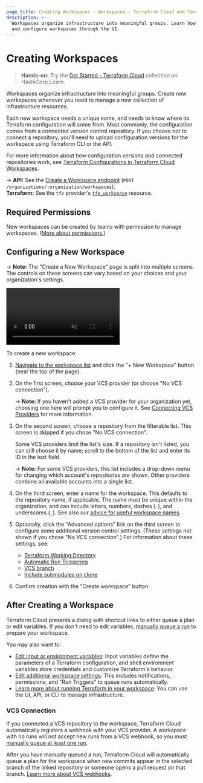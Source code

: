```yaml
---
page_title: Creating Workspaces - Workspaces - Terraform Cloud and Terraform Enterprise
description: >-
  Workspaces organize infrastructure into meaningful groups. Learn how to create
  and configure workspaces through the UI.
---
```


# Creating Workspaces

> **Hands-on:** Try the [Get Started - Terraform Cloud](https://learn.hashicorp.com/collections/terraform/cloud-get-started?utm_source=WEBSITE&utm_medium=WEB_IO&utm_offer=ARTICLE_PAGE&utm_content=DOCS) collection on HashiCorp Learn.

Workspaces organize infrastructure into meaningful groups. Create new workspaces whenever you need to manage a new collection of infrastructure resources.

Each new workspace needs a unique name, and needs to know where its Terraform configuration will come from. Most commonly, the configuration comes from a connected version control repository. If you choose not to connect a repository, you'll need to upload configuration versions for the workspace using Terraform CLI or the API.

For more information about how configuration versions and connected repositories work, see [Terraform Configurations in Terraform Cloud Workspaces](/cloud-docs/workspaces/configurations).

-> **API:** See the [Create a Workspace endpoint](/cloud-docs/api-docs/workspaces#create-a-workspace) (`POST /organizations/:organization/workspaces`). <br/>
**Terraform:** See the `tfe` provider's [`tfe_workspace`](https://registry.terraform.io/providers/hashicorp/tfe/latest/docs/resources/workspace) resource.

## Required Permissions

New workspaces can be created by teams with permission to manage workspaces. ([More about permissions.](/cloud-docs/users-teams-organizations/permissions))

[permissions-citation]: #intentionally-unused---keep-for-maintainers

## Configuring a New Workspace

[workdir]: /cloud-docs/workspaces/settings#terraform-working-directory

[trigger]: /cloud-docs/workspaces/settings/vcs#automatic-run-triggering

[branch]: /cloud-docs/workspaces/settings/vcs#vcs-branch

[submodules]: /cloud-docs/workspaces/settings/vcs#include-submodules-on-clone

-> **Note:** The "Create a New Workspace" page is split into multiple screens. The controls on these screens can vary based on your choices and your organization's settings.

<video muted autoPlay loop playsInline>
  <source src="/img/docs/creating.mp4" type="video/mp4" />
</video>

To create a new workspace:

1. [Navigate to the workspace list](/cloud-docs/workspaces/#listing-and-filtering-workspaces) and click the "+ New Workspace" button (near the top of the page).

1. On the first screen, choose your VCS provider (or choose "No VCS connection").

   -> **Note:** If you haven't added a VCS provider for your organization yet, choosing one here will prompt you to configure it. See [Connecting VCS Providers](/cloud-docs/vcs) for more information.

1. On the second screen, choose a repository from the filterable list. This screen is skipped if you chose "No VCS connection".

   Some VCS providers limit the list's size. If a repository isn't listed, you can still choose it by name; scroll to the bottom of the list and enter its ID in the text field.

   -> **Note:** For some VCS providers, this list includes a drop-down menu for changing which account's repositories are shown. Other providers combine all available accounts into a single list.

1. On the third screen, enter a name for the workspace. This defaults to the repository name, if applicable. The name must be unique within the organization, and can include letters, numbers, dashes (`-`), and underscores (`_`). See also our [advice for useful workspace names](/cloud-docs/workspaces/naming).

1. Optionally, click the "Advanced options" link on the third screen to configure some additional version control settings. (These settings not shown if you chose "No VCS connection".) For information about these settings, see:
   - [Terraform Working Directory][workdir]
   - [Automatic Run Triggering][trigger]
   - [VCS branch][branch]
   - [Include submodules on clone][submodules]

1. Confirm creation with the "Create workspace" button.

## After Creating a Workspace

Terraform Cloud presents a dialog with shortcut links to either queue a plan or edit variables. If you don't need to edit variables, [manually queue a run](/cloud-docs/run/ui#manually-starting-runs) to prepare your workspace.

You may also want to:

- [Edit input or environment variables](/cloud-docs/workspaces/variables): Input variables define the parameters of a Terraform configuration, and shell environment variables store credentials and customize Terraform's behavior.
- [Edit additional workspace settings](/cloud-docs/workspaces/settings): This includes notifications, permissions, and "Run Triggers" to queue runs automatically.
- [Learn more about running Terraform in your workspace](/cloud-docs/run): You can use the UI, API, or CLI to manage infrastructure.

### VCS Connection

If you connected a VCS repository to the workspace, Terraform Cloud automatically registers a webhook with your VCS provider. A workspace with no runs will not accept new runs from a VCS webhook, so you must [manually queue at least one run](/cloud-docs/run/ui#manually-starting-runs).

After you have manually queued a run, Terraform Cloud will automatically queue a plan for the workspace when new commits appear in the selected branch of the linked repository or someone opens a pull request on that branch. [Learn more about VCS webhooks](/cloud-docs/vcs/#webhooks).
